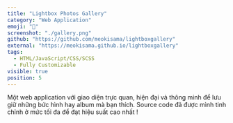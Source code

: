 ```yaml
---
title: "Lightbox Photos Gallery"
category: "Web Application"
emoji: "🧰"
screenshot: "./gallery.png"
github: "https://github.com/meokisama/lightboxgallery"
external: "https://meokisama.github.io/lightboxgallery"
tags:
  - HTML/JavaScript/CSS/SCSS
  - Fully Customizable
visible: true
position: 5
---
```


Một web application với giao diện trực quan, hiện đại và thông minh để lưu giữ những bức hình hay album mà bạn thích. Source code đã được mình tinh chỉnh ở mức tối đa để đạt hiệu suất cao nhất !
